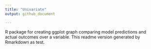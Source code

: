 ```yaml
---
title: "Univariate"
output: github_document

---
```


R package for creating ggplot graph comparing model predictions and actual outcomes over a variable.  This readme version generated by Rmarkdown as test.
